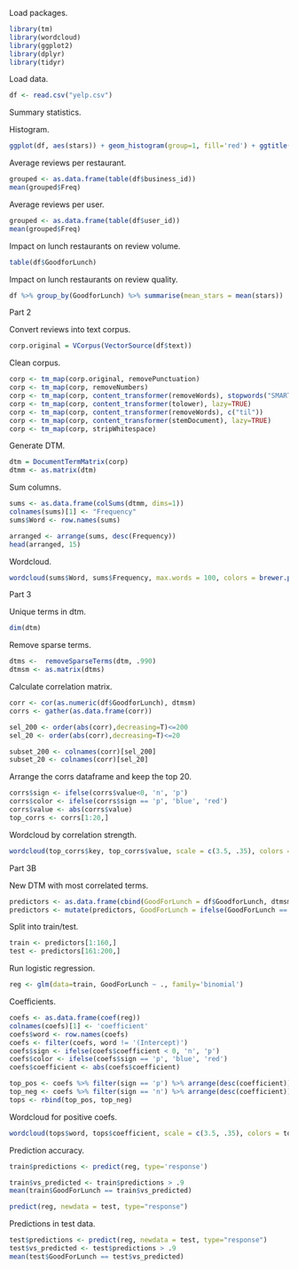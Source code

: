 
Load packages.

```r
library(tm)
library(wordcloud)
library(ggplot2)
library(dplyr)
library(tidyr)
```

Load data.

```r
df <- read.csv("yelp.csv")
```

Summary statistics.

Histogram.

```r
ggplot(df, aes(stars)) + geom_histogram(group=1, fill='red') + ggtitle('Yelp Ratings') + labs(x='Stars', y='Frequency')
```

Average reviews per restaurant.

```r
grouped <- as.data.frame(table(df$business_id))
mean(grouped$Freq)
```

Average reviews per user.

```r
grouped <- as.data.frame(table(df$user_id))
mean(grouped$Freq)
```

Impact on lunch restaurants on review volume.

```r
table(df$GoodforLunch)
```

Impact on lunch restaurants on review quality.

```r
df %>% group_by(GoodforLunch) %>% summarise(mean_stars = mean(stars))
```

Part 2

Convert reviews into text corpus.

```r
corp.original = VCorpus(VectorSource(df$text))
```

Clean corpus.

```r
corp <- tm_map(corp.original, removePunctuation)
corp <- tm_map(corp, removeNumbers)
corp <- tm_map(corp, content_transformer(removeWords), stopwords("SMART"), lazy=TRUE)  
corp <- tm_map(corp, content_transformer(tolower), lazy=TRUE) 
corp <- tm_map(corp, content_transformer(removeWords), c("til")) 
corp <- tm_map(corp, content_transformer(stemDocument), lazy=TRUE) 
corp <- tm_map(corp, stripWhitespace)
```

Generate DTM.

```r
dtm = DocumentTermMatrix(corp)
dtmm <- as.matrix(dtm)
```

Sum columns.

```r
sums <- as.data.frame(colSums(dtmm, dims=1))
colnames(sums)[1] <- "Frequency"
sums$Word <- row.names(sums)
```

```r
arranged <- arrange(sums, desc(Frequency))
head(arranged, 15)
```

Wordcloud.

```r
wordcloud(sums$Word, sums$Frequency, max.words = 100, colors = brewer.pal(6, "Dark2"), random.order = F)
```

Part 3

Unique terms in dtm.

```r
dim(dtm)
```

Remove sparse terms.

```r
dtms <-  removeSparseTerms(dtm, .990)
dtmsm <- as.matrix(dtms)
```

Calculate correlation matrix.

```r
corr <- cor(as.numeric(df$GoodforLunch), dtmsm)
corrs <- gather(as.data.frame(corr))

sel_200 <- order(abs(corr),decreasing=T)<=200
sel_20 <- order(abs(corr),decreasing=T)<=20

subset_200 <- colnames(corr)[sel_200]
subset_20 <- colnames(corr)[sel_20]
```

Arrange the corrs dataframe and keep the top 20.

```r
corrs$sign <- ifelse(corrs$value<0, 'n', 'p')
corrs$color <- ifelse(corrs$sign == 'p', 'blue', 'red')
corrs$value <- abs(corrs$value)
top_corrs <- corrs[1:20,]
```

Wordcloud by correlation strength.

```r
wordcloud(top_corrs$key, top_corrs$value, scale = c(3.5, .35), colors = top_corrs$color, ordered.colors = T, random.order = F)
```

Part 3B

New DTM with most correlated terms.

```r
predictors <- as.data.frame(cbind(GoodForLunch = df$GoodforLunch, dtmsm[,subset_200]))
predictors <- mutate(predictors, GoodForLunch = ifelse(GoodForLunch == 1, 0,1))
```

Split into train/test.

```r
train <- predictors[1:160,]
test <- predictors[161:200,]
```

Run logistic regression.

```r
reg <- glm(data=train, GoodForLunch ~ ., family='binomial')
```

Coefficients.

```r
coefs <- as.data.frame(coef(reg))
colnames(coefs)[1] <- 'coefficient'
coefs$word <- row.names(coefs)
coefs <- filter(coefs, word != '(Intercept)')
coefs$sign <- ifelse(coefs$coefficient < 0, 'n', 'p')
coefs$color <- ifelse(coefs$sign == 'p', 'blue', 'red')
coefs$coefficient <- abs(coefs$coefficient)
```

```r
top_pos <- coefs %>% filter(sign == 'p') %>% arrange(desc(coefficient)) %>% head(15)
top_neg <- coefs %>% filter(sign == 'n') %>% arrange(desc(coefficient)) %>% head(15)
tops <- rbind(top_pos, top_neg)
```

Wordcloud for positive coefs.

```r
wordcloud(tops$word, tops$coefficient, scale = c(3.5, .35), colors = tops$color, ordered.colors = T, random.order = F)
```

Prediction accuracy.

```r
train$predictions <- predict(reg, type='response')
```

```r
train$vs_predicted <- train$predictions > .9
mean(train$GoodForLunch == train$vs_predicted)
```

```r
predict(reg, newdata = test, type="response")
```


Predictions in test data.

```r
test$predictions <- predict(reg, newdata = test, type="response")
test$vs_predicted <- test$predictions > .9
mean(test$GoodForLunch == test$vs_predicted)
```























